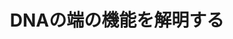 ﻿---
title: "DNAの端の機能を解明する"
category: "生命理工学院"
vol: 22
interviewee: "石川 冬木 "
url: ""
tags: ["構造","生物","科学","設計","核"]
pdf: "22-5.pdf"
career: ""
pdfurl: "22-5/22-5.pdf"
preface: "我々は皆、それぞれ違ったDNA（デオキシリボ核酸）を持っている。それはその生物の形態、意図などを決め、さらに寿命さえ決定する可能性を持っている。生物の設計図とも言えるDNA研究は、今後の科学の発展に大きな影響を与えるだろう。では今、DNA研究はどこまで進んでいるのだろうか。今回はDNAの安定性に重要な意味を持つテロメア（染色体末端構造物）を研究している石川研を訪ねてみた。"
---
